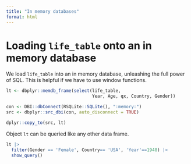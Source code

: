 ```yaml
---
title: "In memory databases"
format: html
---
```



# Loading `life_table` onto an in memory database

We load `life_table` into an in memory database,  unleashing the full power of SQL.
This is helpful if we have to use window functions.

```r
lt <- dbplyr::memdb_frame(select(life_table,
                                 Year, Age, qx, Country, Gender))
```

```r
con <- DBI::dbConnect(RSQLite::SQLite(), ":memory:")
src <- dbplyr::src_dbi(con, auto_disconnect = TRUE)

dplyr::copy_to(src, lt)
```

Object `lt` can be queried like any other data frame.

```r
lt |>
  filter(Gender == 'Female', Country== 'USA', 'Year'==1948) |>
  show_query()
```
